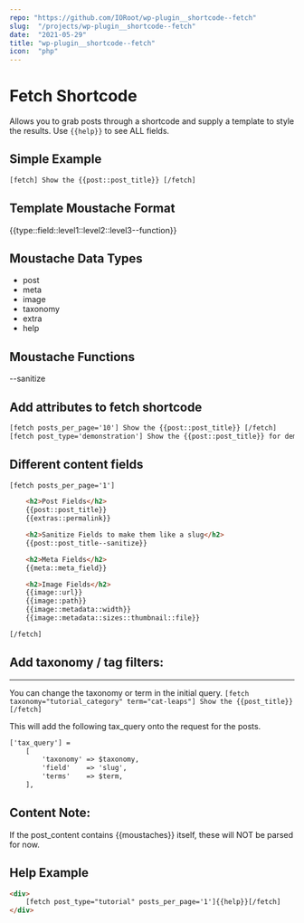 ```yaml
---
repo: "https://github.com/IORoot/wp-plugin__shortcode--fetch"
slug:  "/projects/wp-plugin__shortcode--fetch"
date:  "2021-05-29"
title: "wp-plugin__shortcode--fetch"
icon:  "php"
---
```



# Fetch Shortcode

Allows you to grab posts through a shortcode and supply a template to style the results.
Use `{{help}}` to see ALL fields.


## Simple Example

```html
[fetch] Show the {{post::post_title}} [/fetch]
```


## Template Moustache Format

{{type::field::level1::level2::level3--function}}



## Moustache Data Types

- post
- meta
- image
- taxonomy
- extra
- help


## Moustache Functions

--sanitize


## Add attributes to fetch shortcode
```html
[fetch posts_per_page='10'] Show the {{post::post_title}} [/fetch]
[fetch post_type='demonstration'] Show the {{post::post_title}} for demonstrations [/fetch]
```



## Different content fields
```html
[fetch posts_per_page='1']

    <h2>Post Fields</h2>
    {{post::post_title}} 
    {{extras::permalink}} 

    <h2>Sanitize Fields to make them like a slug</h2>
    {{post::post_title--sanitize}} 

    <h2>Meta Fields</h2>
    {{meta::meta_field}} 

    <h2>Image Fields</h2>
    {{image::url}} 
    {{image::path}} 
    {{image::metadata::width}} 
    {{image::metadata::sizes::thumbnail::file}} 

[/fetch]
```


## Add taxonomy / tag filters:
---------------------------
You can change the taxonomy or term in the initial query.
`[fetch taxonomy="tutorial_category" term="cat-leaps"] Show the {{post_title}} [/fetch]`

This will add the following tax_query onto the request for the posts.
```html
['tax_query'] =
    [
        'taxonomy' => $taxonomy,
        'field'    => 'slug',
        'terms'    => $term,
    ],

```

## Content Note:
If the post_content contains {{moustaches}} itself, these will NOT be parsed for now.




## Help Example
```html
<div>
	[fetch post_type="tutorial" posts_per_page='1']{{help}}[/fetch]
</div>
```